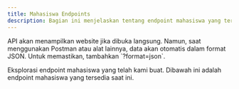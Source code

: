 ```yaml
---
title: Mahasiswa Endpoints
description: Bagian ini menjelaskan tentang endpoint mahasiswa yang tersedia.
---
```


<Note type="danger" title="Perhatian">
 API akan menampilkan website jika dibuka langsung. Namun, saat menggunakan Postman atau alat lainnya, data akan otomatis dalam format JSON. Untuk memastikan, tambahkan `?format=json`.
</Note>

Eksplorasi endpoint mahasiswa yang telah kami buat. Dibawah ini adalah endpoint mahasiswa yang tersedia saat ini.

<Outlet path="/getting-started/mhs" />